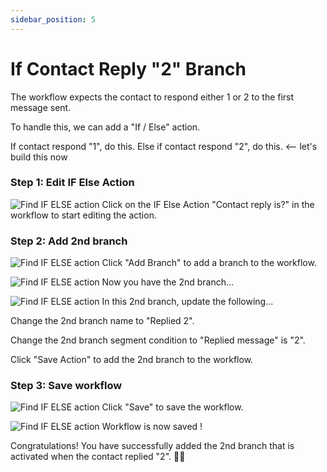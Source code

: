 ```yaml
---
sidebar_position: 5
---
```


# If Contact Reply "2" Branch

The workflow expects the contact to respond either 1 or 2 to the first message sent.

To handle this, we can add a "If / Else" action.

If contact respond "1", do this.
Else if contact respond "2", do this. <-- let's build this now

### Step 1: Edit IF Else Action
![Find IF ELSE action](/img/tutorial/getting-started/create-whatsapp-automation/whatsapp-automation-conditional-responder/conditional-responder-if-else-action-10.png)
Click on the IF Else Action "Contact reply is?" in the workflow to start editing the action.

### Step 2: Add 2nd branch
![Find IF ELSE action](/img/tutorial/getting-started/create-whatsapp-automation/whatsapp-automation-conditional-responder/conditional-responder-if-else-action-11.png)
Click "Add Branch" to add a branch to the workflow.

![Find IF ELSE action](/img/tutorial/getting-started/create-whatsapp-automation/whatsapp-automation-conditional-responder/conditional-responder-if-else-action-12.png)
Now you have the 2nd branch...

![Find IF ELSE action](/img/tutorial/getting-started/create-whatsapp-automation/whatsapp-automation-conditional-responder/conditional-responder-if-else-action-13.png)
In this 2nd branch, update the following...

Change the 2nd branch name to "Replied 2".

Change the 2nd branch segment condition to "Replied message" is "2".

Click "Save Action" to add the 2nd branch to the workflow.

### Step 3: Save workflow
![Find IF ELSE action](/img/tutorial/getting-started/create-whatsapp-automation/whatsapp-automation-conditional-responder/conditional-responder-if-else-action-14.png)
Click "Save" to save the workflow.

![Find IF ELSE action](/img/tutorial/getting-started/create-whatsapp-automation/whatsapp-automation-conditional-responder/conditional-responder-if-else-action-15.png)
Workflow is now saved !

Congratulations! You have successfully added the 2nd branch that is activated when the contact replied "2". 👍🏼